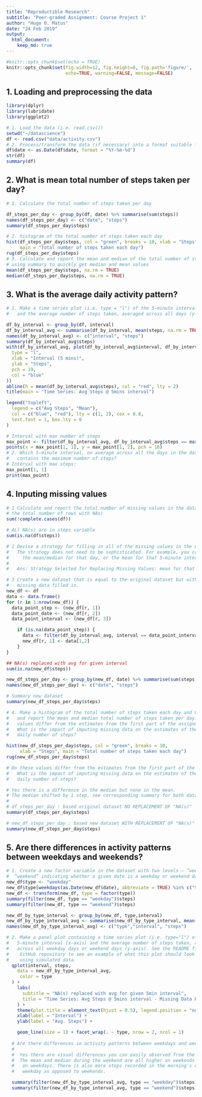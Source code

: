 ```yaml
---
title: "Reproductible Research"
subtitle: "Peer-graded Assignment: Course Project 1"
author: "Hugo O. Matus"
date: "24 Feb 2019"
output:
  html_document:
    keep_md: true
---
```


```r
#knitr::opts_chunk$set(echo = TRUE)
knitr::opts_chunk$set(fig.width=12, fig.height=8, fig.path='figure/',
                      echo=TRUE, warning=FALSE, message=FALSE)
```

## 1. Loading and preprocessing the data

```r
library(dplyr)
library(lubridate)
library(ggplot2)
```

```r
# 1. Load the data (i.e. read.csv())
setwd("~/datascience")
df <- read.csv("data/activity.csv")
# 2. Process/transform the data (if necessary) into a format suitable for your analysis
df$date <- as.Date(df$date, format = "%Y-%m-%d")
str(df)
summary(df)
```

## 2. What is mean total number of steps taken per day?

```r
# 1. Calculate the total number of steps taken per day

df_steps_per_day <- group_by(df, date) %>% summarise(sum(steps))
names(df_steps_per_day) <- c("date", "steps")
summary(df_steps_per_day$steps)

# 2. histogram of the total number of steps taken each day
hist(df_steps_per_day$steps, col = "green", breaks = 10, xlab = "Steps", 
     main = "Total number of steps taken each day")
rug(df_steps_per_day$steps)
# 3. Calculate and report the mean and median of the total number of steps taken per day
# using summary to quickly get median and mean values
mean(df_steps_per_day$steps, na.rm = TRUE)
median(df_steps_per_day$steps, na.rm = TRUE)
```
## 3. What is the average daily activity pattern?

```r
# 1. Make a time series plot (i.e. type = "l") of the 5-minute interval (x-axis)
#   and the average number of steps taken, averaged across all days (y-axis)

df_by_interval <- group_by(df, interval)
df_by_interval_avg <- summarise(df_by_interval, mean(steps, na.rm = TRUE))
names(df_by_interval_avg) <- c("interval", "steps")
summary(df_by_interval_avg$steps)
with(df_by_interval_avg, plot(df_by_interval_avg$interval, df_by_interval_avg$steps,
  type = "l",
  xlab = "Interval (5 mins)",
  ylab = "Steps",
  pch = 19,
  col = "blue"
))
abline(h = mean(df_by_interval_avg$steps), col = "red", lty = 2)
title(main = "Time Series: Avg Steps @ 5mins interval")

legend("topleft",
  legend = c("Avg Steps", "Mean"),
  col = c("blue", "red"), lty = c(1, 2), cex = 0.8,
  text.font = 1, box.lty = 0
)

# Interval with max number of steps 
max_point <- filter(df_by_interval_avg, df_by_interval_avg$steps == max(df_by_interval_avg$steps))
points(x = max_point[1, 1], y = max_point[1, 2], pch = 16)
# 2. Which 5-minute interval, on average across all the days in the dataset, 
#   contains the maximum number of steps?
# Interval with max steps:
max_point[1, 1]
print(max_point)
```

## 4. Inputing missing values

```r
# 1 Calculate and report the total number of missing values in the dataset (i.e. 
# the total number of rows with NAs)
sum(!complete.cases(df))

# ALl NA(s) are in steps variable
sum(is.na(df$steps))

# 2 Devise a strategy for filling in all of the missing values in the dataset. 
#   The strategy does not need to be sophisticated. For example, you could use 
#     the mean/median for that day, or the mean for that 5-minute interval, etc.
#   
#   Ans: Strategy Selected for Replacing Missing Values: mean for that 5-minute interval

# 3 Create a new dataset that is equal to the original dataset but with the 
#   missing data filled in.
new_df <- df
data <- data.frame()
for (r in 1:nrow(new_df)) {
  data_point_step <- (new_df[r, 1])
  data_point_date <- (new_df[r, 2])
  data_point_interval <- (new_df[r, 3])

    if (is.na(data_point_step)) {
      data <- filter(df_by_interval_avg, interval == data_point_interval)
      new_df[r, 1] <- data[1,2]
    }
}

## NA(s) replaced with avg for given interval
sum(is.na(new_df$steps))

new_df_steps_per_day <- group_by(new_df, date) %>% summarise(sum(steps))
names(new_df_steps_per_day) <- c("date", "steps")

# Summary new dataset
summary(new_df_steps_per_day$steps)

# 4. Make a histogram of the total number of steps taken each day and Calculate 
#   and report the mean and median total number of steps taken per day. Do these 
#   values differ from the estimates from the first part of the assignment? 
#   What is the impact of imputing missing data on the estimates of the total 
#   daily number of steps?

hist(new_df_steps_per_day$steps, col = "green", breaks = 10, 
     xlab = "Steps", main = "Total number of steps taken each day")
rug(new_df_steps_per_day$steps)

# Do these values differ from the estimates from the first part of the assignment? 
#   What is the impact of imputing missing data on the estimates of the total 
#   daily number of steps?

# Yes there is a difference in the median but none in the mean. 
# The median shifted by 1 step, see corresponding summary for both datasets below. 
# 
# df_steps_per_day : based original dataset NO REPLACEMENT OF "NA(s)"
summary(df_steps_per_day$steps)

# new_df_steps_per_day : based new dataset WITH REPLACEMENT OF "NA(s)"
summary(new_df_steps_per_day$steps)

```
## 5. Are there differences in activity patterns between weekdays and weekends?

```r

# 1. Create a new factor variable in the dataset with two levels – “weekday” and
#  “weekend” indicating whether a given date is a weekday or weekend day.
new_df$type <- "weekday"
new_df$type[weekdays(as.Date(new_df$date), abbreviate = TRUE) %in% c("Sat","Sun")] <- "weekend"
new_df <- transform(new_df, type = factor(type))
summary(filter(new_df, type == "weekday")$steps)
summary(filter(new_df, type == "weekend")$steps)

new_df_by_type_interval <- group_by(new_df, type,interval)
new_df_by_type_interval_avg <- summarise(new_df_by_type_interval, mean(steps))
names(new_df_by_type_interval_avg) <- c("type","interval", "steps")

# 2. Make a panel plot containing a time series plot (i.e. type="l") of the 
#   5-minute interval (x-axis) and the average number of steps taken, averaged 
#   across all weekday days or weekend days (y-axis). See the README file in the
#    GitHub repository to see an example of what this plot should look like 
#    using simulated data.
  qplot(interval, steps,
    data = new_df_by_type_interval_avg,
     color = type
  ) +
    labs(
      subtitle = "NA(s) replaced with avg for given 5min interval",
      title = "Time Series: Avg Steps @ 5mins interval - Missing Data Replaced"
    ) +
    theme(plot.title = element_text(hjust = 0.5), legend.position = "none", plot.subtitle = element_text(hjust = 0.5)) +
    xlab(label = "Interval") +
    ylab(label = "Avg. Steps") +

    geom_line(size = 1) + facet_wrap(. ~ type, nrow = 2, ncol = 1)
  
  # Are there differences in activity patterns between weekdays and weekends?
  # 
  #  Yes there are visual differences you can easily observed from the graph above.
  #  The mean and median during the weekend are all higher on weekends than
  #   on weekdays. There is also more steps recorded in the morning's during the
  #   weekday as opposed to weekends. 

  summary(filter(new_df_by_type_interval_avg, type == "weekday")$steps)
  summary(filter(new_df_by_type_interval_avg, type == "weekend")$steps)
```
